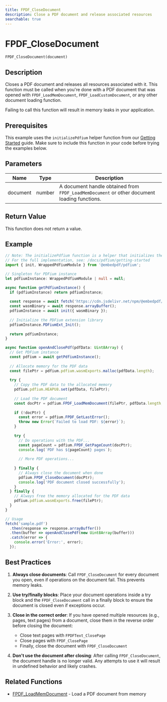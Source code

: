 ```yaml
---
title: FPDF_CloseDocument
description: Close a PDF document and release associated resources
searchable: true
---
```


# FPDF_CloseDocument

`FPDF_CloseDocument(document)`

## Description

Closes a PDF document and releases all resources associated with it. This function must be called when you're done with a PDF document that was opened with `FPDF_LoadMemDocument`, `FPDF_LoadCustomDocument`, or any other document loading function.

Failing to call this function will result in memory leaks in your application.

## Prerequisites

This example uses the `initializePdfium` helper function from our [Getting Started](/docs/pdfium/getting-started#initializing-pdfium) guide. Make sure to include this function in your code before trying the examples below.

## Parameters

| Name | Type | Description |
|------|------|-------------|
| document | number | A document handle obtained from `FPDF_LoadMemDocument` or other document loading functions. |

## Return Value

This function does not return a value.

## Example

```typescript
// Note: The initializePdfium function is a helper that initializes the PDFium library.
// For the full implementation, see: /docs/pdfium/getting-started
import { init, WrappedPdfiumModule } from '@embedpdf/pdfium';

// Singleton for PDFium instance
let pdfiumInstance: WrappedPdfiumModule | null = null;

async function getPdfiumInstance() {
  if (pdfiumInstance) return pdfiumInstance;
  
  const response = await fetch('https://cdn.jsdelivr.net/npm/@embedpdf/pdfium/dist/pdfium.wasm');
  const wasmBinary = await response.arrayBuffer();
  pdfiumInstance = await init({ wasmBinary });
  
  // Initialize the PDFium extension library
  pdfiumInstance.PDFiumExt_Init();
  
  return pdfiumInstance;
}

async function openAndClosePdf(pdfData: Uint8Array) {
  // Get PDFium instance
  const pdfium = await getPdfiumInstance();
  
  // Allocate memory for the PDF data
  const filePtr = pdfium.pdfium.wasmExports.malloc(pdfData.length);
  
  try {
    // Copy the PDF data to the allocated memory
    pdfium.pdfium.HEAPU8.set(pdfData, filePtr);
    
    // Load the PDF document
    const docPtr = pdfium.FPDF_LoadMemDocument(filePtr, pdfData.length, 0);
    
    if (!docPtr) {
      const error = pdfium.FPDF_GetLastError();
      throw new Error(`Failed to load PDF: ${error}`);
    }
    
    try {
      // Do operations with the PDF...
      const pageCount = pdfium.FPDF_GetPageCount(docPtr);
      console.log(`PDF has ${pageCount} pages`);
      
      // More PDF operations...
      
    } finally {
      // Always close the document when done
      pdfium.FPDF_CloseDocument(docPtr);
      console.log('PDF document closed successfully');
    }
  } finally {
    // Always free the memory allocated for the PDF data
    pdfium.pdfium.wasmExports.free(filePtr);
  }
}

// Usage
fetch('sample.pdf')
  .then(response => response.arrayBuffer())
  .then(buffer => openAndClosePdf(new Uint8Array(buffer)))
  .catch(error => {
    console.error('Error:', error);
  });
```

## Best Practices

1. **Always close documents**: Call `FPDF_CloseDocument` for every document you open, even if operations on the document fail. This prevents memory leaks.

2. **Use try/finally blocks**: Place your document operations inside a try block and the `FPDF_CloseDocument` call in a finally block to ensure the document is closed even if exceptions occur.

3. **Close in the correct order**: If you have opened multiple resources (e.g., pages, text pages) from a document, close them in the reverse order before closing the document:
   - Close text pages with `FPDFText_ClosePage`
   - Close pages with `FPDF_ClosePage`
   - Finally, close the document with `FPDF_CloseDocument`

4. **Don't use the document after closing**: After calling `FPDF_CloseDocument`, the document handle is no longer valid. Any attempts to use it will result in undefined behavior and likely crashes.

## Related Functions

- [FPDF_LoadMemDocument](/docs/pdfium/functions/FPDF_LoadMemDocument) - Load a PDF document from memory